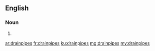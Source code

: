 ==English==

===Noun===
{{head|en|plural}}

# {{plural of|drainpipe|lang=en}}

[[ar:drainpipes]]
[[fr:drainpipes]]
[[ku:drainpipes]]
[[mg:drainpipes]]
[[my:drainpipes]]